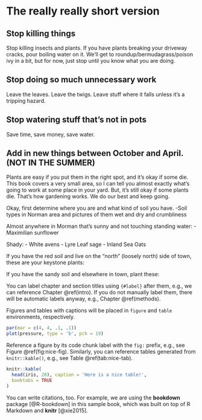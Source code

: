 # The really really short version {#intro}

## Stop killing things
Stop killing insects and plants.  If you have plants breaking your driveway cracks, pour boiling water on it.  We'll get to roundup/bermudagrass/poison ivy in a bit, but for now, just stop until you know what you are doing.

## Stop doing so much unnecessary work
Leave the leaves.  Leave the twigs.  Leave stuff where it falls unless it's a tripping hazard.

## Stop watering stuff that's not in pots
Save time, save money, save water.

## Add in new things between October and April.  (NOT IN THE SUMMER)
Plants are easy if you put them in the right spot, and it's okay if some die. This book covers a very small area, so I can tell you almost exactly what's going to work at some place in your yard.  But, it's still okay if some plants die.  That's how gardening works.  We do our best and keep going.

Okay, first determine where you are and what kind of soil you have.
-Soil types in Norman area and pictures of them wet and dry and crumbliness


Almost anywhere in Morman that's sunny and not touching standing water:
- Maximilian sunflower

Shady:
- White avens
- Lyre Leaf sage
- Inland Sea Oats

If you have the red soil and live on the "north" (loosely north) side of town, these are your keystone plants:

If you have the sandy soil and elsewhere in town, plant these:






You can label chapter and section titles using `{#label}` after them, e.g., we can reference Chapter \@ref(intro). If you do not manually label them, there will be automatic labels anyway, e.g., Chapter \@ref(methods).

Figures and tables with captions will be placed in `figure` and `table` environments, respectively.

```r
par(mar = c(4, 4, .1, .1))
plot(pressure, type = 'b', pch = 19)
```

Reference a figure by its code chunk label with the `fig:` prefix, e.g., see Figure \@ref(fig:nice-fig). Similarly, you can reference tables generated from `knitr::kable()`, e.g., see Table \@ref(tab:nice-tab).

```r
knitr::kable(
  head(iris, 20), caption = 'Here is a nice table!',
  booktabs = TRUE
)
```

You can write citations, too. For example, we are using the **bookdown** package [@R-bookdown] in this sample book, which was built on top of R Markdown and **knitr** [@xie2015].
